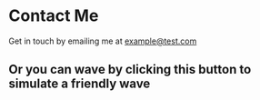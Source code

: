 
# Contact Me

Get in touch by emailing me at example@test.com


## Or you can wave by clicking this button to simulate a friendly wave 


<Wave />